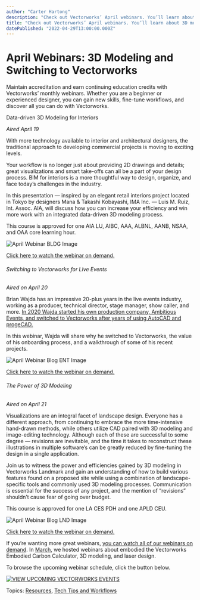 ```yaml
---
author: "Carter Hartong"
description: "Check out Vectorworks’ April webinars. You’ll learn about 3D modeling, visualization, and why an industry veteran switched to Vectorworks."
title: "Check out Vectorworks’ April webinars. You’ll learn about 3D modeling, visualization, and why an industry veteran switched to Vectorworks." 
datePublished: "2022-04-29T13:00:00.000Z"
---
```

# April Webinars: 3D Modeling and Switching to Vectorworks

Maintain accreditation and earn continuing education credits with Vectorworks’ monthly webinars. Whether you are a beginner or experienced designer, you can gain new skills, fine-tune workflows, and discover all you can do with Vectorworks.

Data-driven 3D Modeling for Interiors 

_Aired April 19_

With more technology available to interior and architectural designers, the traditional approach to developing commercial projects is moving to exciting levels.

Your workflow is no longer just about providing 2D drawings and details; great visualizations and smart take-offs can all be a part of your design process. BIM for interiors is a more thoughtful way to design, organize, and face today’s challenges in the industry.

In this presentation — inspired by an elegant retail interiors project located in Tokyo by designers Mana & Takashi Kobayashi, IMA Inc. — Luis M. Ruiz, Int. Assoc. AIA, will discuss how you can increase your efficiency and win more work with an integrated data-driven 3D modeling process.

This course is approved for one AIA LU, AIBC, AAA, ALBNL, AANB, NSAA, and OAA core learning hour.

![April Webinar BLDG Image](https://blog.vectorworks.net/hs-fs/hubfs/Blog%20Images/220419_April%20Webinar/April%20Webinar%20BLDG%20Image.png?width=1440&name=April%20Webinar%20BLDG%20Image.png)

[Click here to watch the webinar on demand.](https://university.vectorworks.net/course/view.php?id=2084)

###### Switching to Vectorworks for Live Events

_Aired on April 20_

Brian Wajda has an impressive 20-plus years in the live events industry, working as a producer, technical director, stage manager, show caller, and more. [In 2020 Wajda started his own production company, Ambitious Events, and switched to Vectorworks after years of using AutoCAD and progeCAD.](../../../net/vectorworks/blog/why-ambitious-events-chose-vectorworks.html)

In this webinar, Wajda will share why he switched to Vectorworks, the value of his onboarding process, and a walkthrough of some of his recent projects.

![April Webinar Blog ENT Image](https://blog.vectorworks.net/hs-fs/hubfs/Blog%20Images/220419_April%20Webinar/April%20Webinar%20Blog%20ENT%20Image.png?width=1440&name=April%20Webinar%20Blog%20ENT%20Image.png)

[Click here to watch the webinar on demand.](https://university.vectorworks.net/mod/scorm/player.php?a=579&currentorg=articulate%5Frise&scoid=1158)

###### The Power of 3D Modeling

_Aired on April 21_

Visualizations are an integral facet of landscape design. Everyone has a different approach, from continuing to embrace the more time-intensive hand-drawn methods, while others utilize CAD paired with 3D modeling and image-editing technology. Although each of these are successful to some degree — revisions are inevitable, and the time it takes to reconstruct these illustrations in multiple software’s can be greatly reduced by fine-tuning the design in a single application.

Join us to witness the power and efficiencies gained by 3D modeling in Vectorworks Landmark and gain an understanding of how to build various features found on a proposed site while using a combination of landscape-specific tools and commonly used 3D modeling processes. Communication is essential for the success of any project, and the mention of “revisions” shouldn’t cause fear of going over budget.

This course is approved for one LA CES PDH and one APLD CEU.

![April Webinar Blog LND Image ](https://blog.vectorworks.net/hs-fs/hubfs/Blog%20Images/220419_April%20Webinar/April%20Webinar%20Blog%20LND%20Image%20.png?width=1440&name=April%20Webinar%20Blog%20LND%20Image%20.png)

[Click here to watch the webinar on demand.](https://university.vectorworks.net/course/view.php?id=2086)

If you’re wanting more great webinars, [you can watch all of our webinars on demand](https://university.vectorworks.net/). In [March](../../../net/vectorworks/blog/vectorworks-webinars-for-march-2022.html), we hosted webinars about embodied the Vectorworks Embodied Carbon Calculator, 3D modeling, and laser design.

To browse the upcoming webinar schedule, click the button below.

[![VIEW UPCOMING VECTORWORKS EVENTS](https://no-cache.hubspot.com/cta/default/3018241/29b8a4d2-f157-4806-a2f0-c66df7afecf7.png)](https://cta-redirect.hubspot.com/cta/redirect/3018241/29b8a4d2-f157-4806-a2f0-c66df7afecf7) 

 Topics: [Resources](https://blog.vectorworks.net/topic/resources), [Tech Tips and Workflows](https://blog.vectorworks.net/topic/tech-tips-and-workflows) 

 